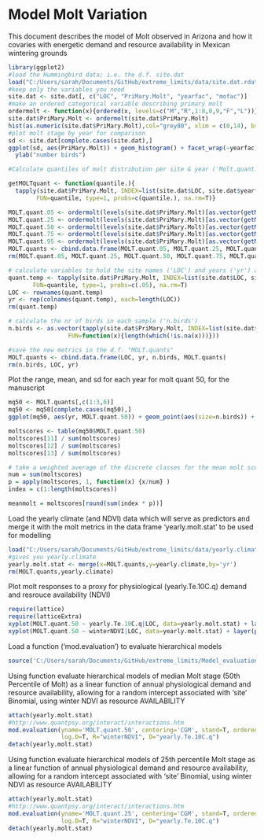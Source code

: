 Model Molt Variation
========================================================

This document describes the model of Molt observed in Arizona and how it covaries with energetic demand and resource availability in Mexican wintering grounds

```r
library(ggplot2)
#load the Hummingbird data; i.e. the d.f. site.dat
load("C:/Users/sarah/Documents/GitHub/extreme_limits/data/site.dat.rdata")
#keep only the variables you need
site.dat <- site.dat[, c("LOC", "PriMary.Molt", "yearfac", "mofac")]
#make an ordered categorical variable describing primary molt
ordermolt <- function(x){ordered(x, levels=c("M","R",1:8,0,9,"F","L"))}
site.dat$PriMary.Molt <- ordermolt(site.dat$PriMary.Molt)
hist(as.numeric(site.dat$PriMary.Molt),col="grey80", xlim = c(0,14), breaks = seq(0.5,14.5, by=1), main = "Primary Molt")
#plot molt stage by year for comparison
sd <- site.dat[complete.cases(site.dat),]
ggplot(sd, aes(PriMary.Molt)) + geom_histogram() + facet_wrap(~yearfac) + theme_bw() + xlab("Primary Molt Stage") + 
  ylab("number birds")
```



```r
#Calculate quantiles of molt distribution per site & year ('Molt.quant...'). quant.50 indicates the median molt stage at a given site and year

getMOLTquant <- function(quantile.){
  tapply(site.dat$PriMary.Molt, INDEX=list(site.dat$LOC, site.dat$yearfac),
        FUN=quantile, type=1, probs=c(quantile.), na.rm=T)}

MOLT.quant.05 <- ordermolt(levels(site.dat$PriMary.Molt)[as.vector(getMOLTquant(.05))])
MOLT.quant.25 <- ordermolt(levels(site.dat$PriMary.Molt)[as.vector(getMOLTquant(.25))])
MOLT.quant.50 <- ordermolt(levels(site.dat$PriMary.Molt)[as.vector(getMOLTquant(.50))])
MOLT.quant.75 <- ordermolt(levels(site.dat$PriMary.Molt)[as.vector(getMOLTquant(.75))])
MOLT.quant.95 <- ordermolt(levels(site.dat$PriMary.Molt)[as.vector(getMOLTquant(.95))])
MOLT.quants <- cbind.data.frame(MOLT.quant.05, MOLT.quant.25, MOLT.quant.50, MOLT.quant.75, MOLT.quant.95)
rm(MOLT.quant.05, MOLT.quant.25, MOLT.quant.50, MOLT.quant.75, MOLT.quant.95)

# calculate variables to hold the site names ('LOC') and years ('yr') associated with the quantiles
quant.temp <- tapply(site.dat$PriMary.Molt, INDEX=list(site.dat$LOC, site.dat$yearfac),
       FUN=quantile, type=1, probs=c(.05), na.rm=T)
LOC <- rownames(quant.temp)
yr <- rep(colnames(quant.temp), each=length(LOC))
rm(quant.temp)

# calculate the nr of birds in each sample ('n.birds')
n.birds <- as.vector(tapply(site.dat$PriMary.Molt, INDEX=list(site.dat$LOC, site.dat$yearfac),
                 FUN=function(x){length(which(!is.na(x)))}))

#save the new metrics in the d.f. "MOLT.quants"
MOLT.quants <- cbind.data.frame(LOC, yr, n.birds, MOLT.quants)
rm(n.birds, LOC, yr)
```

Plot the range, mean, and sd for each year for molt quant 50, for the manuscript
```r
mq50 <- MOLT.quants[,c(1:3,6)]
mq50 <- mq50[complete.cases(mq50),]
ggplot(mq50, aes(yr, MOLT.quant.50)) + geom_point(aes(size=n.birds)) + theme_bw()

moltscores <- table(mq50$MOLT.quant.50)
moltscores[11] / sum(moltscores)
moltscores[12] / sum(moltscores)
moltscores[13] / sum(moltscores)

# take a weighted average of the discrete classes for the mean molt score
num = sum(moltscores)
p = apply(moltscores, 1, function(x) {x/num} )
index = c(1:length(moltscores))

meanmolt = moltscores[round(sum(index * p))]

```

Load the yearly climate (and NDVI) data which will serve as predictors and merge it with the molt metrics in the data frame 'yearly.molt.stat' to be used for modelling
````r
load("C:/Users/sarah/Documents/GitHub/extreme_limits/data/yearly.climate.rdata")
#gives you yearly.climate
yearly.molt.stat <- merge(x=MOLT.quants,y=yearly.climate,by='yr')
rm(MOLT.quants,yearly.climate)
````

Plot molt responses to a proxy for physiological (yearly.Te.10C.q) demand and resrouce availability (NDVI)
```r
require(lattice)
require(latticeExtra)
xyplot(MOLT.quant.50 ~ yearly.Te.10C.q|LOC, data=yearly.molt.stat) + layer(panel.smoother(x, y, method = "lm"))
xyplot(MOLT.quant.50 ~ winterNDVI|LOC, data=yearly.molt.stat) + layer(panel.smoother(x, y, method = "lm"))

```

Load a function ('mod.evaluation') to evaluate hierarchical models
````r
source('C:/Users/sarah/Documents/GitHub/extreme_limits/Model_evaluation_v4.r')
````

Using  function evaluate hierarchical models of median Molt stage (50th Percentile of Molt) as a 
linear function of annual physiological demand and resource availability, allowing for a 
random intercept associated with 'site' 
Binomial, using winter NDVI as resource AVAILABILITY
````r
attach(yearly.molt.stat)
#http://www.quantpsy.org/interact/interactions.htm
mod.evaluation(yname='MOLT.quant.50', centering='CGM', stand=T, ordered.fac.treatment = "as.binomial", 
               log.D=T, R="winterNDVI", D="yearly.Te.10C.q")
detach(yearly.molt.stat)
````

Using function evaluate hierarchical models of 25th percentile Molt stage as a linear function of annual physiological demand and resource availability, allowing for a random intercept associated with 'site' 
Binomial, using winter NDVI as resource AVAILABILITY
````r
attach(yearly.molt.stat)
#http://www.quantpsy.org/interact/interactions.htm
mod.evaluation(yname='MOLT.quant.25', centering='CGM', stand=T, ordered.fac.treatment = "as.binomial", 
               log.D=T, R="winterNDVI", D="yearly.Te.10C.q")
detach(yearly.molt.stat)
````
